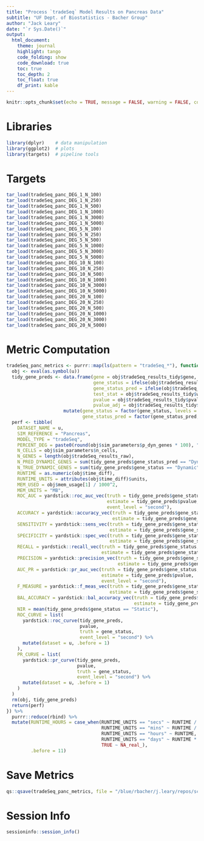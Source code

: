 ```yaml
---
title: "Process `tradeSeq` Model Results on Pancreas Data"
subtitle: "UF Dept. of Biostatistics - Bacher Group"
author: "Jack Leary" 
date: "`r Sys.Date()`"
output:
  html_document:
    theme: journal
    highlight: tango
    code_folding: show
    code_download: true 
    toc: true 
    toc_depth: 2
    toc_float: true
    df_print: kable
---
```


```r
knitr::opts_chunk$set(echo = TRUE, message = FALSE, warning = FALSE, comment = NA)
```

# Libraries

```r
library(dplyr)    # data manipulation 
library(ggplot2)  # plots
library(targets)  # pipeline tools
```

# Targets

```r
tar_load(tradeSeq_panc_DEG_1_N_100)
tar_load(tradeSeq_panc_DEG_1_N_250)
tar_load(tradeSeq_panc_DEG_1_N_500)
tar_load(tradeSeq_panc_DEG_1_N_1000)
tar_load(tradeSeq_panc_DEG_1_N_3000)
tar_load(tradeSeq_panc_DEG_1_N_5000)
tar_load(tradeSeq_panc_DEG_5_N_100)
tar_load(tradeSeq_panc_DEG_5_N_250)
tar_load(tradeSeq_panc_DEG_5_N_500)
tar_load(tradeSeq_panc_DEG_5_N_1000)
tar_load(tradeSeq_panc_DEG_5_N_3000)
tar_load(tradeSeq_panc_DEG_5_N_5000)
tar_load(tradeSeq_panc_DEG_10_N_100)
tar_load(tradeSeq_panc_DEG_10_N_250)
tar_load(tradeSeq_panc_DEG_10_N_500)
tar_load(tradeSeq_panc_DEG_10_N_1000)
tar_load(tradeSeq_panc_DEG_10_N_3000)
tar_load(tradeSeq_panc_DEG_10_N_5000)
tar_load(tradeSeq_panc_DEG_20_N_100)
tar_load(tradeSeq_panc_DEG_20_N_250)
tar_load(tradeSeq_panc_DEG_20_N_500)
tar_load(tradeSeq_panc_DEG_20_N_1000)
tar_load(tradeSeq_panc_DEG_20_N_3000)
tar_load(tradeSeq_panc_DEG_20_N_5000)
```

# Metric Computation

```r
tradeSeq_panc_metrics <- purrr::map(ls(pattern = "tradeSeq_*"), function(u) {
  obj <- eval(as.symbol(u))
  tidy_gene_preds <- data.frame(gene = obj$tradeSeq_results_tidy$gene, 
                                gene_status = ifelse(obj$tradeSeq_results_tidy$geneStatus == "Dynamic", "Dynamic", "Static"), 
                                gene_status_pred = ifelse(obj$tradeSeq_results_tidy$gene_dynamic_overall == 1, "Dynamic", "Static"), 
                                test_stat = obj$tradeSeq_results_tidy$waldStat, 
                                pvalue = obj$tradeSeq_results_tidy$pvalue, 
                                pvalue_adj = obj$tradeSeq_results_tidy$pvalue_adj) %>% 
                     mutate(gene_status = factor(gene_status, levels = c("Dynamic", "Static")), 
                            gene_status_pred = factor(gene_status_pred, levels = c("Dynamic", "Static")))
  perf <- tibble(
    DATASET_NAME = u, 
    SIM_REFERENCE = "Pancreas", 
    MODEL_TYPE = "tradeSeq", 
    PERCENT_DEG = paste0(round(obj$sim_parameters$p_dyn_genes * 100), "%"), 
    N_CELLS = obj$sim_parameters$n_cells, 
    N_GENES = length(obj$tradeSeq_results_raw), 
    N_PRED_DYNAMIC_GENES = sum(tidy_gene_preds$gene_status_pred == "Dynamic"), 
    N_TRUE_DYNAMIC_GENES = sum(tidy_gene_preds$gene_status == "Dynamic"), 
    RUNTIME = as.numeric(obj$time_diff), 
    RUNTIME_UNITS = attributes(obj$time_diff)$units, 
    MEM_USED = obj$mem_usage[1] / 1000^2,
    MEM_UNITS = "MB", 
    ROC_AUC = yardstick::roc_auc_vec(truth = tidy_gene_preds$gene_status, 
                                     estimate = tidy_gene_preds$pvalue, 
                                     event_level = "second"), 
    ACCURACY = yardstick::accuracy_vec(truth = tidy_gene_preds$gene_status, 
                                       estimate = tidy_gene_preds$gene_status_pred), 
    SENSITIVITY = yardstick::sens_vec(truth = tidy_gene_preds$gene_status, 
                                      estimate = tidy_gene_preds$gene_status_pred), 
    SPECIFICITY = yardstick::spec_vec(truth = tidy_gene_preds$gene_status, 
                                      estimate = tidy_gene_preds$gene_status_pred),
    RECALL = yardstick::recall_vec(truth = tidy_gene_preds$gene_status, 
                                   estimate = tidy_gene_preds$gene_status_pred),
    PRECISION = yardstick::precision_vec(truth = tidy_gene_preds$gene_status, 
                                         estimate = tidy_gene_preds$gene_status_pred), 
    AUC_PR = yardstick::pr_auc_vec(truth = tidy_gene_preds$gene_status, 
                                   estimate = tidy_gene_preds$pvalue, 
                                   event_level = "second"), 
    F_MEASURE = yardstick::f_meas_vec(truth = tidy_gene_preds$gene_status, 
                                      estimate = tidy_gene_preds$gene_status_pred), 
    BAL_ACCURACY = yardstick::bal_accuracy_vec(truth = tidy_gene_preds$gene_status, 
                                               estimate = tidy_gene_preds$gene_status_pred), 
    NIR = mean(tidy_gene_preds$gene_status == "Static"), 
    ROC_CURVE = list(
      yardstick::roc_curve(tidy_gene_preds, 
                           pvalue, 
                           truth = gene_status,
                           event_level = "second") %>% 
      mutate(dataset = u, .before = 1)
    ), 
    PR_CURVE = list(
      yardstick::pr_curve(tidy_gene_preds, 
                          pvalue, 
                          truth = gene_status,
                          event_level = "second") %>% 
      mutate(dataset = u, .before = 1)
    )
  )
  rm(obj, tidy_gene_preds)
  return(perf)
}) %>% 
  purrr::reduce(rbind) %>% 
  mutate(RUNTIME_HOURS = case_when(RUNTIME_UNITS == "secs" ~ RUNTIME / 60^2, 
                                   RUNTIME_UNITS == "mins" ~ RUNTIME / 60, 
                                   RUNTIME_UNITS == "hours" ~ RUNTIME, 
                                   RUNTIME_UNITS == "days" ~ RUNTIME * 24, 
                                   TRUE ~ NA_real_), 
         .before = 11)
```

# Save Metrics

```r
qs::qsave(tradeSeq_panc_metrics, file = "/blue/rbacher/j.leary/repos/scLANE-Simulations/Data/Metrics_tradeSeq_Single_Subject_Pancreas")
```

# Session Info

```r
sessioninfo::session_info()
```
